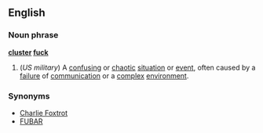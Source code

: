 ==English==
===Noun phrase===
'''[[cluster]] [[fuck]]'''
#(''US military'') A [[confusing]] or [[chaotic]] [[situation]] or [[event]], often caused by a [[failure]] of  [[communication]] or a [[complex]] [[environment]].
===Synonyms===
*[[Charlie Foxtrot]]
*[[FUBAR]]